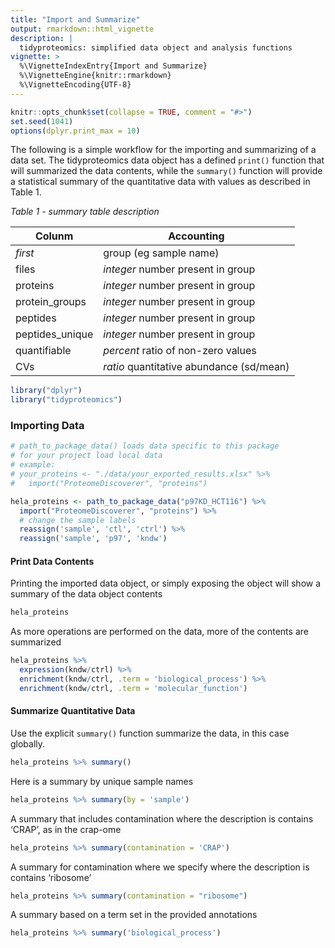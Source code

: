 ```yaml
---
title: "Import and Summarize"
output: rmarkdown::html_vignette
description: |
  tidyproteomics: simplified data object and analysis functions
vignette: >
  %\VignetteIndexEntry{Import and Summarize}
  %\VignetteEngine{knitr::rmarkdown}
  %\VignetteEncoding{UTF-8}
---
```


```r
knitr::opts_chunk$set(collapse = TRUE, comment = "#>")
set.seed(1041)
options(dplyr.print_max = 10)
```

The following is a simple workflow for the importing and summarizing of a data set. The tidyproteomics data object has a defined `print()` function that will summarized the data contents, while the `summary()` function will provide a statistical summary of the quantitative data with values as described in Table 1.

*Table 1 - summary table description*

| Colunm          | Accounting                               |
|-----------------|------------------------------------------|
| *first*         | group (eg sample name)                   |
| files           | *integer* number present in group        |
| proteins        | *integer* number present in group        |
| protein_groups  | *integer* number present in group        |
| peptides        | *integer* number present in group        |
| peptides_unique | *integer* number present in group        |
| quantifiable    | *percent* ratio of non-zero values       |
| CVs             | *ratio* quantitative abundance (sd/mean) |

```r
library("dplyr")
library("tidyproteomics")
```

### Importing Data

```r
# path_to_package_data() loads data specific to this package
# for your project load local data
# example: 
# your_proteins <- "./data/your_exported_results.xlsx" %>%
#   import("ProteomeDiscoverer", "proteins")

hela_proteins <- path_to_package_data("p97KD_HCT116") %>%
  import("ProteomeDiscoverer", "proteins") %>%
  # change the sample labels
  reassign('sample', 'ctl', 'ctrl') %>%
  reassign('sample', 'p97', 'kndw')
```

#### Print Data Contents

Printing the imported data object, or simply exposing the object will show a summary of the data object contents

```r
hela_proteins
```

As more operations are performed on the data, more of the contents are summarized

```r
hela_proteins %>%
  expression(kndw/ctrl) %>%
  enrichment(kndw/ctrl, .term = 'biological_process') %>%
  enrichment(kndw/ctrl, .term = 'molecular_function')
```

#### Summarize Quantitative Data

Use the explicit `summary()` function summarize the data, in this case globally.

```r
hela_proteins %>% summary()
```

Here is a summary by unique sample names

```r
hela_proteins %>% summary(by = 'sample') 
```

A summary that includes contamination where the description is contains 'CRAP', as in the crap-ome

```r
hela_proteins %>% summary(contamination = 'CRAP') 
```

A summary for contamination where we specify where the description is contains 'ribosome'

```r
hela_proteins %>% summary(contamination = "ribosome") 
```

A summary based on a term set in the provided annotations

```r
hela_proteins %>% summary('biological_process')
```
